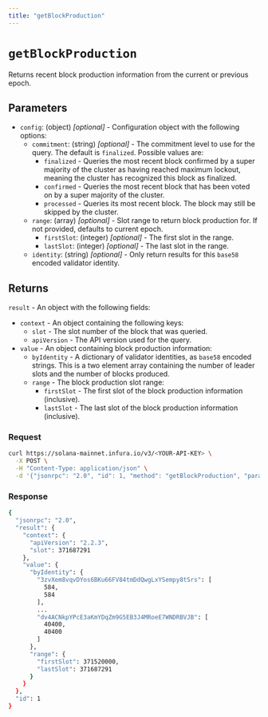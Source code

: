 ```yaml
---
title: "getBlockProduction"
---
```



# `getBlockProduction`

Returns recent block production information from the current or previous epoch. <CreditCost network="solana" method="getBlockProduction" />

## Parameters

- `config`: (object) _[optional]_  - Configuration object with the following options:
    - `commitment`: (string) _[optional]_  - The commitment level to use for the query. The default is `finalized`. Possible values are:
        - `finalized` - Queries the most recent block confirmed by a super majority of the cluster as having
            reached maximum lockout, meaning the cluster has recognized this block as finalized.
        - `confirmed` - Queries the most recent block that has been voted on by a super majority of the cluster.
        - `processed` - Queries its most recent block. The block may still be skipped by the cluster.
    - `range`: (array) _[optional]_ - Slot range to return block production for. If not provided, defaults to current epoch.
        - `firstSlot`: (integer) _[optional]_ - The first slot in the range.
        - `lastSlot`: (integer) _[optional]_ - The last slot in the range.
    - `identity`: (string) _[optional]_ - Only return results for this `base58` encoded validator identity.

## Returns

`result` - An object with the following fields:

- `context` - An object containing the following keys:
    - `slot` - The slot number of the block that was queried.
    - `apiVersion` - The API version used for the query.
- `value` - An object containing block production information:
    - `byIdentity` - A dictionary of validator identities, as `base58` encoded strings. This is a two
        element array containing the number of leader slots and the number of blocks produced.
    - `range` - The block production slot range:
        - `firstSlot` - The first slot of the block production information (inclusive).
        - `lastSlot` - The last slot of the block production information (inclusive).

### Request

<Tabs>
  <TabItem value="curl">

  ```bash
  curl https://solana-mainnet.infura.io/v3/<YOUR-API-KEY> \
    -X POST \
    -H "Content-Type: application/json" \
    -d '{"jsonrpc": "2.0", "id": 1, "method": "getBlockProduction", "params": []}'
   ```

  </TabItem>
</Tabs>

### Response

<Tabs>
  <TabItem value="JSON">

  ```bash
  {
    "jsonrpc": "2.0",
    "result": {
      "context": {
        "apiVersion": "2.2.3",
        "slot": 371687291
      },
      "value": {
        "byIdentity": {
          "3zvXem8vqvDYos6BKu66FV84tmDdQwgLxYSempy8tSrs": [
            584,
            584
          ],
          ...
          "dv4ACNkpYPcE3aKmYDqZm9G5EB3J4MRoeE7WNDRBVJB": [
            40400,
            40400
          ]
        },
        "range": {
          "firstSlot": 371520000,
          "lastSlot": 371687291
        }
      }
    },
    "id": 1
  }
  ```

  </TabItem>
</Tabs>
